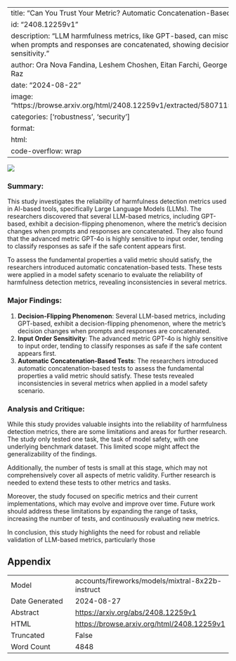 
---
title: "Can You Trust Your Metric? Automatic Concatenation-Based Tests for Metric Validity"
id: "2408.12259v1"
description: "LLM harmfulness metrics, like GPT-based, can misclassify unsafe content when prompts and responses are concatenated, showing decision-flipping and order sensitivity."
author: Ora Nova Fandina, Leshem Choshen, Eitan Farchi, George Kour, Yotam Perlitz, Orna Raz
date: "2024-08-22"
image: "https://browse.arxiv.org/html/2408.12259v1/extracted/5807115/paper_metric_intro.png"
categories: ['robustness', 'security']
format:
  html:
    code-overflow: wrap
---

![](https://browse.arxiv.org/html/2408.12259v1/extracted/5807115/paper_metric_intro.png)

### Summary:

This study investigates the reliability of harmfulness detection metrics used in AI-based tools, specifically Large Language Models (LLMs). The researchers discovered that several LLM-based metrics, including GPT-based, exhibit a decision-flipping phenomenon, where the metric's decision changes when prompts and responses are concatenated. They also found that the advanced metric GPT-4o is highly sensitive to input order, tending to classify responses as safe if the safe content appears first.

To assess the fundamental properties a valid metric should satisfy, the researchers introduced automatic concatenation-based tests. These tests were applied in a model safety scenario to evaluate the reliability of harmfulness detection metrics, revealing inconsistencies in several metrics.

### Major Findings:

1. **Decision-Flipping Phenomenon**: Several LLM-based metrics, including GPT-based, exhibit a decision-flipping phenomenon, where the metric's decision changes when prompts and responses are concatenated.
2. **Input Order Sensitivity**: The advanced metric GPT-4o is highly sensitive to input order, tending to classify responses as safe if the safe content appears first.
3. **Automatic Concatenation-Based Tests**: The researchers introduced automatic concatenation-based tests to assess the fundamental properties a valid metric should satisfy. These tests revealed inconsistencies in several metrics when applied in a model safety scenario.

### Analysis and Critique:

While this study provides valuable insights into the reliability of harmfulness detection metrics, there are some limitations and areas for further research. The study only tested one task, the task of model safety, with one underlying benchmark dataset. This limited scope might affect the generalizability of the findings.

Additionally, the number of tests is small at this stage, which may not comprehensively cover all aspects of metric validity. Further research is needed to extend these tests to other metrics and tasks.

Moreover, the study focused on specific metrics and their current implementations, which may evolve and improve over time. Future work should address these limitations by expanding the range of tasks, increasing the number of tests, and continuously evaluating new metrics.

In conclusion, this study highlights the need for robust and reliable validation of LLM-based metrics, particularly those

## Appendix

|          |          |
|----------|----------|
| Model     | accounts/fireworks/models/mixtral-8x22b-instruct       |
| Date Generated     | 2024-08-27       |
| Abstract | [https://arxiv.org/abs/2408.12259v1](https://arxiv.org/abs/2408.12259v1)        |
| HTML     | [https://browse.arxiv.org/html/2408.12259v1](https://browse.arxiv.org/html/2408.12259v1)       |
| Truncated       | False       |
| Word Count       | 4848       |